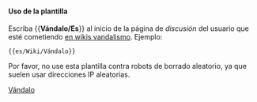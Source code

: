 {{es/Metaplantilla de avisos| tipo   = borrar
| imagen = en/Stop hand.png
| texto  = <strong>Vándalismo</strong><br/><noinclude>Este usuario</noinclude><includeonly>[[Special:Contributions/{{PAGENAME}}|{{PAGENAME}}]]</includeonly> está causando problemas en la wiki y su cuenta debe ser bloqueada para evitar nuevos incidentes.<br/>''(<noinclude>This user</noinclude><includeonly>[[Special:Contributions/{{PAGENAME}}|{{PAGENAME}}]]</includeonly> is causing problems on the wiki and should be banned to prevent further incidents)''
}}<includeonly>{{{1|[[Category:en/Vandals]]}}}</includeonly><noinclude>

====Uso de la plantilla====
Escriba <nowiki>{{</nowiki>'''Vándalo/Es'''<nowiki>}}</nowiki> al inicio de la página de ''discusión'' del usuario que esté cometiendo [https://www.wikipedia.org/wiki/es:vandalismo en wikis vandalismo]. Ejemplo:
<pre>{{es/Wiki/Vándalo}}</pre>
Por favor, no use esta plantilla contra robots de borrado aleatorio, ya que suelen usar direcciones IP aleatorias.


[[Category:es/Manual/Base Set/Cajas de mensajes|Vándalo]]</noinclude>